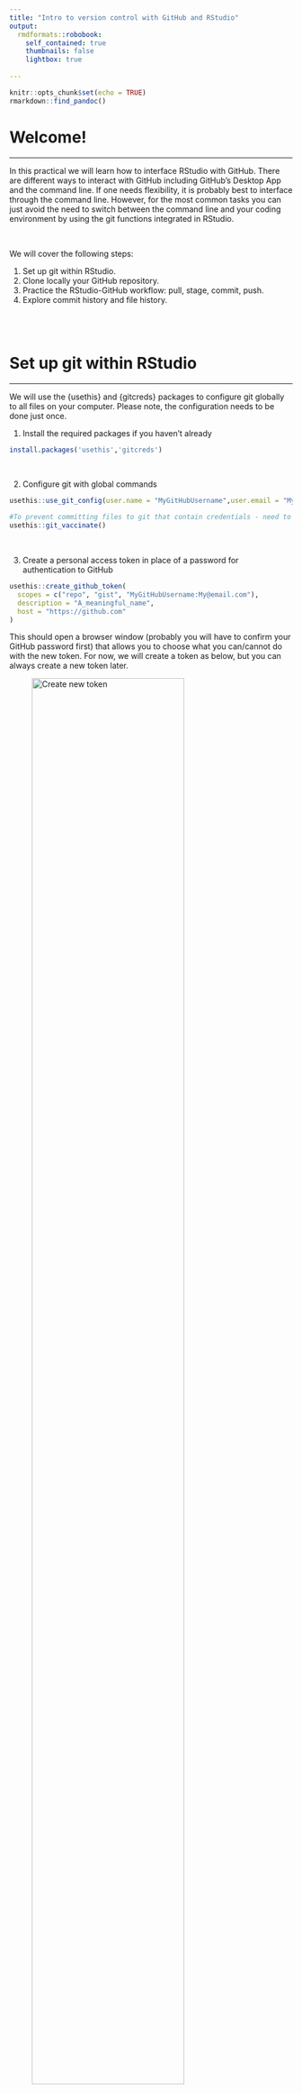 ```yaml
---
title: "Intro to version control with GitHub and RStudio"
output: 
  rmdformats::robobook:
    self_contained: true
    thumbnails: false
    lightbox: true
    
---
```



```r
knitr::opts_chunk$set(echo = TRUE)
rmarkdown::find_pandoc()
```



# Welcome!
***

In this practical we will learn how to interface RStudio with GitHub. There are different ways to interact with GitHub including GitHub's Desktop App and the command line. If one needs flexibility, it is probably best to interface through the command line. However, for the most common tasks you can just avoid the need to switch between the command line and your coding environment by using the git functions integrated in RStudio.

<br/>


We will cover the following steps:

1. Set up git within RStudio.
2. Clone locally your GitHub repository.
3. Practice the  RStudio-GitHub workflow: pull, stage, commit, push.
4. Explore commit history and file history.

<br/>
<br/>

# Set up git within RStudio
***

We will use the {usethis} and {gitcreds} packages to configure git globally to all files on your computer.
Please note, the configuration needs to be done just once.

1. Install the required packages if you haven't already
```r
install.packages('usethis','gitcreds')
```


<br/>


2. Configure git with global commands 
```r
usethis::use_git_config(user.name = "MyGitHubUsername",user.email = "My@email.com")

#To prevent committing files to git that contain credentials - need to be used only once
usethis::git_vaccinate()

```

<br/>


3. Create a personal access token in place of a password for authentication to GitHub

```r
usethis::create_github_token(
  scopes = c("repo", "gist", "MyGitHubUsername:My@email.com"),
  description = "A_meaningful_name",
  host = "https://github.com"
)
```


This should open a browser window (probably you will have to confirm your GitHub password first) that allows you to choose what you can/cannot do with the new token. For now, we will create a token as below, but you can always create a new token later. 


![Create new token](Images/Token_setup.png){width=80%}

This will provide you with a new token to copy on your clipboard. Note: for security reasons, after you leave the page, you will not be able to see the token again. 

![Copy the token on your clipboard](Images/Token_clipboard.png){width=80%}
<br/>


4. Store the personal access token. Select 'Replace these credentials' (option 2) and paste the token when asked.

```r
gitcreds::gitcreds_set()

```
![Store the new token](Images/set_token.png){width=80%}

<br/>
<br/>

# Clone locally your GitHub repository
***

To 'clone' means to make a local copy of a remote GitHub repository. This only needs to be done once.

Now that you have introduced yourself to git, let's start a new Project:

1. Copy the URL of your GitHub repository
![Copy the URL of your repository](Images/repo_url.png){width=80%}

<br/>


2. *File > New Project > Version Control > Git.* In the "Repository URL" field paste the URL from your GitHub repository. **Make sure that the Project directory name is the same as the GitHub repository** (e.g above 'os-repo'). Be intentional in choosing where to place the Project directory. 

<br/>


3. Click 'Create Project' to create a new directory which will include:
    * a directory linked to a remote GitHub repository
    * an RStudio Project file (.Rproj)
    * a .gitignore file listing all files not to be tracked
    * a README.md file with information about the the project
    
Note, the content of the repository has been automatically 'pulled' into your folder.
    
<br/>
<br/>


# Practice the  RStudio-GitHub workflow
***

1. Let's get starting filling this repo with some content, but first of all, it's a good practice to give some 'structure' to our repository. I usually add the following folders:
  
  * Scripts
  * Data
  * Figures
  * Reports
  
  To do so just click on the 'New Folder' Icon 

![Create new folders](Images/NewFolder.png){width=80%}

<br/>


2. Next, let's create our own README.md file (note the **name is capitalised**): *File > New File > R Markdown > From Template > GitHub Document*
   * Let's write some descriptive info below the setup code chunk

````markdown
---
title: "Welcome!"
output: github_document
---

`r ''````{r setup, include=FALSE}
knitr::opts_chunk$set(echo = TRUE)
`r ''````

## Open Science Repository

This is a toy repository for the course on Open Science run within the MPhil in Basic and Translational Neuroscience at the University of Cambridge.


````
  
  * Let's save the file as README.Rmd in the repository  directory
  
  <br/>

  * And knit it to an .md file: *Knit > Knit to GitHub document*
  
  
  <br/>

  
3. Now that we have created our new README.md file  we are ready to push it to our remote repository. The workflow consists of three steps:
              
  * **Staging** i.e. select the files to be pushed. Note the blue 'M' indicates that the files have been modified.                   
              
![Create new folders](Images/Staged.png){width=80%}

<br/>


  * **Committing**  Committing consists on reviewing, commenting and accepting the changes before pulling the new version of the file into the remote repository. By clicking on  'Commit' (see figure above) a new window will appear  where added code is shown in green whereas the deleted code is in red. Note, you need to add a comment before committing. A clear comment is important for example if you have to trace back your changes for debugging. Once ready, click on 'Commit'.
          
![Commit changes](Images/To_commit.png){width=80%}
     
<br/>


 * **Pushing** after committing, by clicking on the upward green arrow at the right corner of the window we will upload (i.e. push) our new file into the remote repository.


<br/>
<br/>


# Exploring commit history and file history
***
One of the advantages of version control, is that it allows to trace back your mistakes. For example, imagine that you ended up hating your last edits to the README.md file. With version control you can effortlessly retrieve the pre-edit version of your file.


 1. Click on the 'History' icon:
 ![Commit changes](Images/History_icon.png){width=80%}

<br/>


2. A new window will appear with a list of the changes committed in the past
 ![Commit changes](Images/whole_history.png){width=80%}

<br/>

3. Choose the pre-edited version (Red arrow. Note:the bottom panel shows the changes happened in that given commit)

<br/>


4. Click on 'view file' (Black arrow)

<br/>


5. The pre-edited file will show up and can be saved in your local directory.
![Commit changes](Images/oldfile.png){width=80%}



# Further resources
***
These materials borrow from [Jenny Bryan's Happy git with R tutorial](https://happygitwithr.com), [the Ocean Health Index Team's Introduction to Open Data Science](http://ohi-science.org/data-science-training/) and from the [Turing way](https://github.com/alan-turing-institute/the-turing-way).

[Here](https://guides.github.com) you can find more details on the topics covered in this practical and beyond (mainly using the command line version of git).


